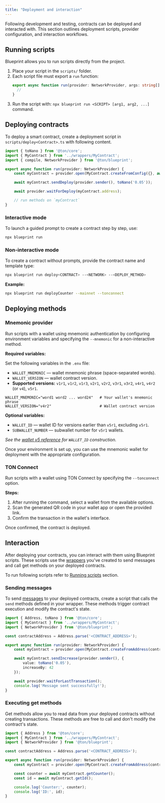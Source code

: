 ```yaml
---
title: "Deployment and interaction"
---
```


Following development and testing, contracts can be deployed and interacted with. This section outlines deployment scripts, provider configuration, and interaction workflows.

## Running scripts

Blueprint allows you to run scripts directly from the project.

1. Place your script in the `scripts/` folder.
2. Each script file must export a `run` function:
    ```typescript
    export async function run(provider: NetworkProvider, args: string[]) {
      //
    }
    ```
3. Run the script with: `npx blueprint run <SCRIPT> [arg1, arg2, ...]` command.

## Deploying contracts

To deploy a smart contract, create a deployment script in `scripts/deploy<Contract>.ts` with following content.

```typescript title="./scripts/deploy<Contract>.ts" expandable
import { toNano } from '@ton/core';
import { MyContract } from '../wrappers/MyContract';
import { compile, NetworkProvider } from '@ton/blueprint';

export async function run(provider: NetworkProvider) {
    const myContract = provider.open(MyContract.createFromConfig({}, await compile('MyContract')));

    await myContract.sendDeploy(provider.sender(), toNano('0.05'));

    await provider.waitForDeploy(myContract.address);

    // run methods on `myContract`
}
```

### Interactive mode

To launch a guided prompt to create a contract step by step, use:

```bash
npx blueprint run
```

### Non-interactive mode

To create a contract without prompts, provide the contract name and template type:

```bash
npx blueprint run deploy<CONTRACT> --<NETWORK> --<DEPLOY_METHOD>
```

**Example:**

```bash
npx blueprint run deployCounter --mainnet --tonconnect
```

## Deploying methods

### Mnemonic provider

Run scripts with a wallet using mnemonic authentication by configuring environment variables and specifying the `--mnemonic` for a non-interactive method.

**Required variables:**

Set the following variables in the `.env` file:
- `WALLET_MNEMONIC` — wallet mnemonic phrase (space-separated words).
- `WALLET_VERSION` — wallet contract version.
- **Supported versions:** `v1r1`, `v1r2`, `v1r3`, `v2r1`, `v2r2`, `v3r1`, `v3r2`, `v4r1`, `v4r2` (or `v4`), `v5r1`.

```env
WALLET_MNEMONIC="word1 word2 ... word24"   # Your wallet's mnemonic phrase
WALLET_VERSION="v4r2"                      # Wallet contract version
```

**Optional variables:**

- `WALLET_ID` — wallet ID for versions earlier than `v5r1`, excluding `v5r1`.
- `SUBWALLET_NUMBER` — subwallet number for `v5r1` wallets.

_See the [wallet v5 reference](https://github.com/ton-org/ton/blob/master/src/wallets/v5r1/WalletV5R1WalletId.ts) for `WALLET_ID` construction._

Once your environment is set up, you can use the mnemonic wallet for deployment with the appropriate configuration.

### TON Connect

Run scripts with a wallet using TON Connect by specifying the `--tonconnect` option.

**Steps:**

1. After running the command, select a wallet from the available options.
2. Scan the generated QR code in your wallet app or open the provided link.
3. Confirm the transaction in the wallet's interface.

Once confirmed, the contract is deployed.

## Interaction

After deploying your contracts, you can interact with them using Blueprint scripts. These scripts use the [wrappers](/ecosystem/blueprint/develop#wrappers) you've created to send messages and call get methods on your deployed contracts.

To run following scripts refer to [Running scripts](#runningscripts) section.

### Sending messages

To send [messages](/ton/transaction) to your deployed contracts, create a script that calls the `send` methods defined in your wrapper. These methods trigger contract execution and modify the contract's state.

```typescript title="./scripts/sendIncrease.ts"
import { Address, toNano } from '@ton/core';
import { MyContract } from '../wrappers/MyContract';
import { NetworkProvider } from '@ton/blueprint';

const contractAddress = Address.parse('<CONTRACT_ADDRESS>');

export async function run(provider: NetworkProvider) {
    const myContract = provider.open(MyContract.createFromAddress(contractAddress));

    await myContract.sendIncrease(provider.sender(), {
        value: toNano('0.05'),
        increaseBy: 42
    });

    await provider.waitForLastTransaction();
    console.log('Message sent successfully!');
}
```

### Executing get methods

Get methods allow you to read data from your deployed contracts without creating transactions. These methods are free to call and don't modify the contract's state.

```typescript title="./scripts/getCounter.ts"
import { Address } from '@ton/core';
import { MyContract } from '../wrappers/MyContract';
import { NetworkProvider } from '@ton/blueprint';

const contractAddress = Address.parse('<CONTRACT_ADDRESS>');

export async function run(provider: NetworkProvider) {
    const myContract = provider.open(MyContract.createFromAddress(contractAddress));

    const counter = await myContract.getCounter();
    const id = await myContract.getId();

    console.log('Counter:', counter);
    console.log('ID:', id);
}
```
